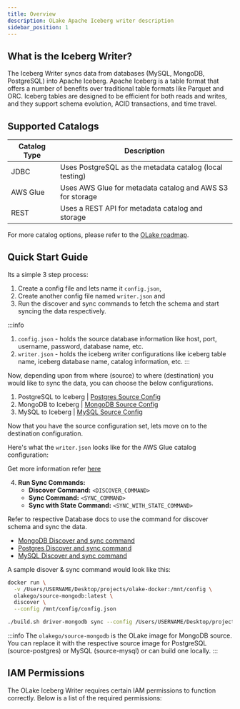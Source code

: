 ```yaml
---
title: Overview
description: OLake Apache Iceberg writer description
sidebar_position: 1
---
```


## What is the Iceberg Writer?

The Iceberg Writer syncs data from databases (MySQL, MongoDB, PostgreSQL) into Apache Iceberg. Apache Iceberg is a table format that offers a number of benefits over traditional table formats like Parquet and ORC. Iceberg tables are designed to be efficient for both reads and writes, and they support schema evolution, ACID transactions, and time travel.

## Supported Catalogs

| Catalog Type | Description                                            |
|--------------|--------------------------------------------------------|
| JDBC         | Uses PostgreSQL as the metadata catalog (local testing)|
| AWS Glue     | Uses AWS Glue for metadata catalog and AWS S3 for storage|
| REST        | Uses a REST API for metadata catalog and storage       |

For more catalog options, please refer to the [OLake roadmap](../../roadmap).

## Quick Start Guide

Its a simple 3 step process:
1. Create a config file and lets name it `config.json`,
2. Create another config  file named `writer.json` and 
3. Run the discover and sync commands to fetch the schema and start syncing the data respectively.

:::info
1. `config.json` - holds the source database information like host, port, username, password, database name, etc.
2. `writer.json` - holds the iceberg writer configurations like iceberg table name, iceberg database name, catalog information, etc.
:::

Now, depending upon from where (source) to where (destination) you would like to sync the data, you can choose the below configurations.

1. PostgreSQL to Iceberg | [Postgres Source Config](../../connectors/postgres/config)
2. MongoDB to Iceberg | [MongoDB Source Config](../../connectors/mongodb/config)
3. MySQL to Iceberg | [MySQL Source Config](../../connectors/mysql/config)

Now that you have the source configuration set, lets move on to the destination configuration.

Here's what the  `writer.json` looks like for the AWS Glue catalog configuration:

<GlueIcebergWriterConfig/>

Get more information refer [here](../iceberg/config#aws-s3--glue-configuration)

4. **Run Sync Commands:**  
   - **Discover Command:** `<DISCOVER_COMMAND>`  
   - **Sync Command:** `<SYNC_COMMAND>`  
   - **Sync with State Command:** `<SYNC_WITH_STATE_COMMAND>`  
     
Refer to respective Database docs to use the command for discover schema and sync the data.
- [MongoDB Discover and sync command](../../connectors/mongodb/overview#sync-command)
- [Postgres Discover and sync command](../../connectors/postgres/overview#sync-command)
- [MySQL Discover and sync command](../../connectors/mysql/overview#sync-command)


A sample disover & sync command would look like this:

<Tabs>

<TabItem value="docker-command" label="Using Docker" default>

```bash
docker run \
  -v /Users/USERNAME/Desktop/projects/olake-docker:/mnt/config \
  olakego/source-mongodb:latest \
  discover \
  --config /mnt/config/config.json
```
</TabItem>


<TabItem value="glue-command" label="Using OLake Local Build">

```bash
./build.sh driver-mongodb sync --config /Users/USERNAME/Desktop/projects/olake/drivers/mongodb/config/config.json --catalog /Users/USERNAME/Desktop/projects/olake/drivers/mongodb/config/catalog.json --destination /Users/USERNAME/Desktop/projects/olake/drivers/mongodb/config/writer.json
```

</TabItem>
</Tabs>

:::info
The `olakego/source-mongodb` is the OLake image for MongoDB source. You can replace it with the respective source image for PostgreSQL (source-postgres) or MySQL (source-mysql) or can build one locally.
:::


## IAM Permissions
The OLake Iceberg Writer requires certain IAM permissions to function correctly. Below is a list of the required permissions:

